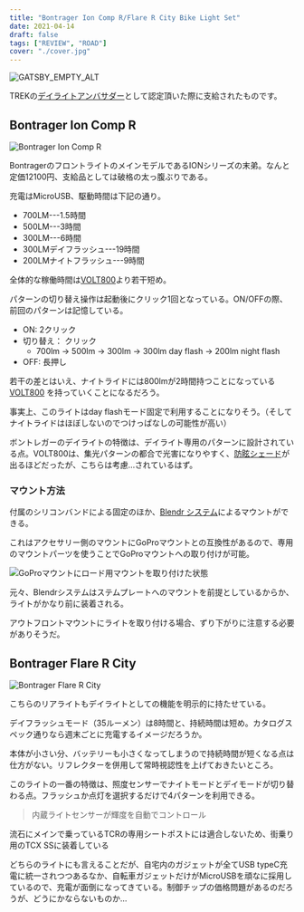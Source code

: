 ```yaml
---
title: "Bontrager Ion Comp R/Flare R City Bike Light Set"
date: 2021-04-14
draft: false
tags: ["REVIEW", "ROAD"]
cover: "./cover.jpg"
---
```


![GATSBY_EMPTY_ALT](./cover.jpg)

TREKの[デイライトアンバサダー](https://blog.trekbikes.com/ja/2021/02/24/daylight-ambassador/)として認定頂いた際に支給されたものです。

<LinkBox url="https://blog.trekbikes.com/ja/2021/02/24/daylight-ambassador/" />

## Bontrager Ion Comp R

![Bontrager Ion Comp R](./ion_comp.jpg)

BontragerのフロントライトのメインモデルであるIONシリーズの末弟。なんと定価12100円、支給品としては破格の太っ腹ぶりである。

充電はMicroUSB、駆動時間は下記の通り。

- 700LM---1.5時間
- 500LM---3時間
- 300LM---6時間
- 300LMデイフラッシュ---19時間
- 200LMナイトフラッシュ---9時間

全体的な稼働時間は[VOLT800](https://store.shopping.yahoo.co.jp/worldcycle/CAT-J-108LEREL471RC.html)より若干短め。

パターンの切り替え操作は起動後にクリック1回となっている。ON/OFFの際、前回のパターンは記憶している。

- ON: 2クリック
- 切り替え： クリック
  - 700lm -> 500lm -> 300lm -> 300lm day flash -> 200lm night flash
- OFF: 長押し

若干の差とはいえ、ナイトライドには800lmが2時間持つことになっている [VOLT800](https://store.shopping.yahoo.co.jp/worldcycle/CAT-J-108LEREL471RC.html) を持っていくことになるだろう。

事実上、このライトはday flashモード固定で利用することになりそう。（そしてナイトライドはほぼしないのでつけっぱなしの可能性が高い）

ボントレガーのデイライトの特徴は、デイライト専用のパターンに設計されている点。VOLT800は、集光パターンの都合で光害になりやすく、[防眩シェード](https://amzn.to/2PSMMZY)が出るほどだったが、こちらは考慮…されているはず。

### マウント方法

付属のシリコンバンドによる固定のほか、[Blendr システム](https://www.trekbikes.com/jp/ja_JP/bontrager_blendr_how_to/)によるマウントができる。

これはアクセサリー側のマウントにGoProマウントとの互換性があるので、専用のマウントパーツを使うことでGoProマウントへの取り付けが可能。

![GoProマウントにロード用マウントを取り付けた状態](./gopro_mount.jpg)

元々、Blendrシステムはステムプレートへのマウントを前提としているからか、ライトがかなり前に装着される。

アウトフロントマウントにライトを取り付ける場合、ずり下がりに注意する必要がありそうだ。

<LinkBox url="https://www.trekbikes.com/jp/ja_JP/%E3%82%A2%E3%82%AF%E3%82%BB%E3%82%B5%E3%83%AA%E3%83%BC/%E3%83%90%E3%82%A4%E3%82%AF%E3%82%A2%E3%82%AF%E3%82%BB%E3%82%B5%E3%83%AA%E3%83%BC/%E8%87%AA%E8%BB%A2%E8%BB%8A%E7%94%A8%E3%83%A9%E3%82%A4%E3%83%88/%E3%83%95%E3%83%AD%E3%83%B3%E3%83%88%E3%83%A9%E3%82%A4%E3%83%88/bontrager-ion-comp-r-front-bike-light/p/30762/?colorCode=grey" />

## Bontrager Flare R City

![Bontrager Flare R City](./flare_r.jpg)

こちらのリアライトもデイライトとしての機能を明示的に持たせている。

デイフラッシュモード（35ルーメン）は8時間と、持続時間は短め。カタログスペック通りなら週末ごとに充電するイメージだろうか。

本体が小さい分、バッテリーも小さくなってしまうので持続時間が短くなる点は仕方がない。リフレクターを併用して常時視認性を上げておきたいところ。

<LinkBox url="https://blog.gensobunya.net/post/2021/03/barend_reflection/" />

このライトの一番の特徴は、照度センサーでナイトモードとデイモードが切り替わる点。フラッシュか点灯を選択するだけで4パターンを利用できる。

> 内蔵ライトセンサーが輝度を自動でコントロール

<LinkBox url="https://www.trekbikes.com/jp/ja_JP/%E3%82%A2%E3%82%AF%E3%82%BB%E3%82%B5%E3%83%AA%E3%83%BC/%E3%83%90%E3%82%A4%E3%82%AF%E3%82%A2%E3%82%AF%E3%82%BB%E3%82%B5%E3%83%AA%E3%83%BC/%E8%87%AA%E8%BB%A2%E8%BB%8A%E7%94%A8%E3%83%A9%E3%82%A4%E3%83%88/%E3%83%AA%E3%82%A2%E3%83%A9%E3%82%A4%E3%83%88/bontrager-flare-r-city-rear-bike-light/p/14241/?colorCode=black" />

流石にメインで乗っているTCRの専用シートポストには適合しないため、街乗り用のTCX SSに装着している

どちらのライトにも言えることだが、自宅内のガジェットが全てUSB typeC充電に統一されつつあるなか、自転車ガジェットだけがMicroUSBを頑なに採用しているので、充電が面倒になってきている。制御チップの価格問題があるのだろうが、どうにかならないものか…
